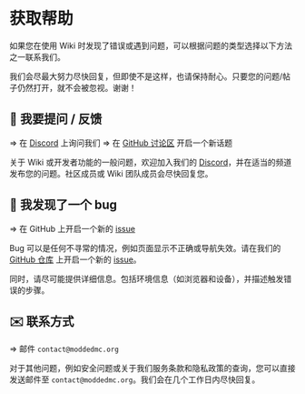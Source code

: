 # 获取帮助

如果您在使用 Wiki 时发现了错误或遇到问题，可以根据问题的类型选择以下方法之一联系我们。

我们会尽最大努力尽快回复，但即使不是这样，也请保持耐心。只要您的问题/帖子仍然打开，就不会被忽视。谢谢！

## 🙋 我要提问 / 反馈

=> 在 [Discord](https://discord.sinytra.org) 上询问我们
=> 在 [GitHub 讨论区](https://github.com/Sinytra/Wiki/discussions) 开启一个新话题

关于 Wiki 或开发者功能的一般问题，欢迎加入我们的 [Discord](https://discord.sinytra.org)，并在适当的频道发布您的问题。社区成员或 Wiki 团队成员会尽快回复您。

## 🐞 我发现了一个 bug

=> 在 GitHub 上开启一个新的 [issue](https://github.com/Sinytra/Wiki/issues/new)

Bug 可以是任何不寻常的情况，例如页面显示不正确或导航失效。请在我们的 [GitHub 仓库](https://github.com/Sinytra/Wiki) 上开启一个新的 [issue](https://github.com/Sinytra/Wiki/issues/new)。

同时，请尽可能提供详细信息。包括环境信息（如浏览器和设备），并描述触发错误的步骤。

## ✉️ 联系方式

=> 邮件 `contact@moddedmc.org`

对于其他问题，例如安全问题或关于我们服务条款和隐私政策的查询，您可以直接发送邮件至 `contact@moddedmc.org`。我们会在几个工作日内尽快回复。
